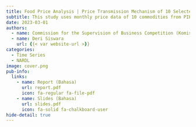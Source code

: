 ```yaml
---
title: Food Price Analysis | Price Transmission Mechanism of 10 Selected Commodities
subtitle: This study uses monthly price data of 10 commodities from PIHPS, applying price transmission analysis using exploratory methods and NARDL.
date: 2023-03-01
authors:
  - name: Commission for the Supervision of Business Competition (Komisi Pengawas Persaingan Usaha) (KPPU), Indonesia.
  - name: Deri Siswara
    url: {{< var website-url >}}
categories:
  - Time Series
  - NARDL
image: cover.png
pub-info:
  links:
    - name: Report (Bahasa)
      url: report.pdf
      icon: fa-regular fa-file-pdf
    - name: Slides (Bahasa)
      url: slides.pdf
      icon: fa-solid fa-chalkboard-user      
hide-detail: true
---
```

